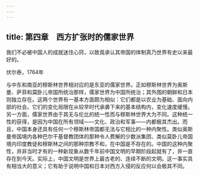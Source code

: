 ```yaml
---
---
---
```

title: 第四章　西方扩张时的儒家世界
---



我们不必被中国人的成就迷住心窍，以致竟承认其帝国的体制真乃世界有史以来最好的。

伏尔泰，1764年

与中东和南亚的穆斯林世界相对应的是东亚的儒家世界。正如穆斯林世界为奥斯曼、萨菲和莫卧儿帝国所统治那样，儒家世界为中国所统治；其外围的朝鲜和日本则独立存在。这两个世界有一基本方面颇为相似：它们都是以农业为基础、面向内部的社会。它们的变化局限在从较早时代承袭下来的基本结构内，变化速度缓慢。另一方面，儒家世界由于其无与伦比的统一性而与穆斯林世界大为不同。这种统一性的获得，是因为中国在所有领域——文化、政治和军事——内都极其杰出。而且，中国本身还具有任何一个穆斯林帝国都无法与它相比的一种内聚性。类似奥斯曼帝国境内各种巴尔干基督教团体的那种令人费解的少数派集团、类似莫卧儿帝国境内印度教徒和穆斯林之间的那种宗教不和，在中国是不存在的。中国的这种内聚性，并非当时才有的一种新现象从数千年前中国文明的早期阶段起就有了，并一直存在到今天。实际上，中国文明是世界上最古老的、连续不断的文明。这一事实具有相当大的意义；它有助于说明中国和日本对西方入侵的反应何以会极其不同。